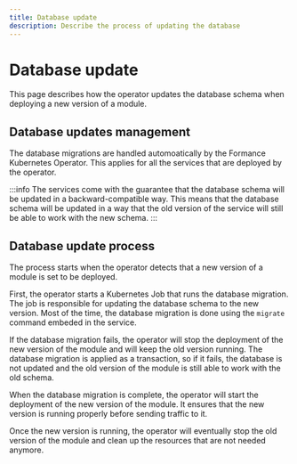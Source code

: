 ```yaml
---
title: Database update
description: Describe the process of updating the database
---
```


# Database update

This page describes how the operator updates the database schema when deploying a new version of a module.

## Database updates management

The database migrations are handled automoatically by the Formance Kubernetes Operator. This applies for all the services that are deployed by the operator.

:::info
The services come with the guarantee that the database schema will be updated in a backward-compatible way. This means that the database schema will be updated in a way that the old version of the service will still be able to work with the new schema.
:::

## Database update process

The process starts when the operator detects that a new version of a module is set to be deployed. 

First, the operator starts a Kubernetes Job that runs the database migration. The job is responsible for updating the database schema to the new version. Most of the time, the database migration is done using the `migrate` command embeded in the service.

If the database migration fails, the operator will stop the deployment of the new version of the module and will keep the old version running. The database migration is applied as a transaction, so if it fails, the database is not updated and the old version of the module is still able to work with the old schema.

When the database migration is complete, the operator will start the deployment of the new version of the module. It ensures that the new version is running properly before sending traffic to it.

Once the new version is running, the operator will eventually stop the old version of the module and clean up the resources that are not needed anymore.
